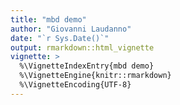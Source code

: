 ```yaml
---
title: "mbd demo"
author: "Giovanni Laudanno"
date: "`r Sys.Date()`"
output: rmarkdown::html_vignette
vignette: >
  %\VignetteIndexEntry{mbd demo}
  %\VignetteEngine{knitr::rmarkdown}
  %\VignetteEncoding{UTF-8}
---
```


<!-- We are beuifbpeg -->

<!-- ```{r} -->
<!-- library(mbd) -->
<!-- ``` -->

<!-- First sim: -->

<!-- ```{r} -->
<!-- p <- mbd:::mbd_sim(pars = c(2.5,0.1,0.1),soc=2,age=10,cond=1,tips_interval=c(0,Inf)) -->

<!-- ``` -->

<!-- Ploerge -->

<!-- ```{r} -->
<!-- plot(L2phylo(p$L)) -->
<!-- ``` -->



